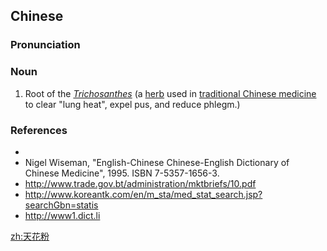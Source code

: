 ==Chinese==
{{zh-forms}}

===Pronunciation===
{{zh-pron
|m=tiānhuāfěn
|cat=n
}}

===Noun===
{{zh-noun}}

# Root of the ''[[Trichosanthes]]'' (a [[herb]] used in [[traditional Chinese medicine]] to clear "lung heat", expel pus, and reduce phlegm.)

===References===
* {{pedialite|lang=zh}}
* Nigel Wiseman, "English-Chinese Chinese-English Dictionary of Chinese Medicine", 1995. ISBN 7-5357-1656-3.
* http://www.trade.gov.bt/administration/mktbriefs/10.pdf
* http://www.koreantk.com/en/m_sta/med_stat_search.jsp?searchGbn=statis
* http://www1.dict.li

[[zh:天花粉]]